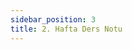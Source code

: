 ```yaml
---
sidebar_position: 3
title: 2. Hafta Ders Notu
---
```



<BaseNotes
    title="Kariyer Planlama Dersi, 2. Hafta"
    videoUrl="https://ue.harran.edu.tr/pluginfile.php/1941231/mod_resource/content/1/kariyer%20planlama%20dersi%202.webm"
    noteUrl="https://docs.google.com/presentation/d/1Y_ZG9-quoBMLaIkOGwThKXYQDt4_ImmS/edit?usp=sharing&ouid=115882030821992427966&rtpof=true&sd=true"
/>